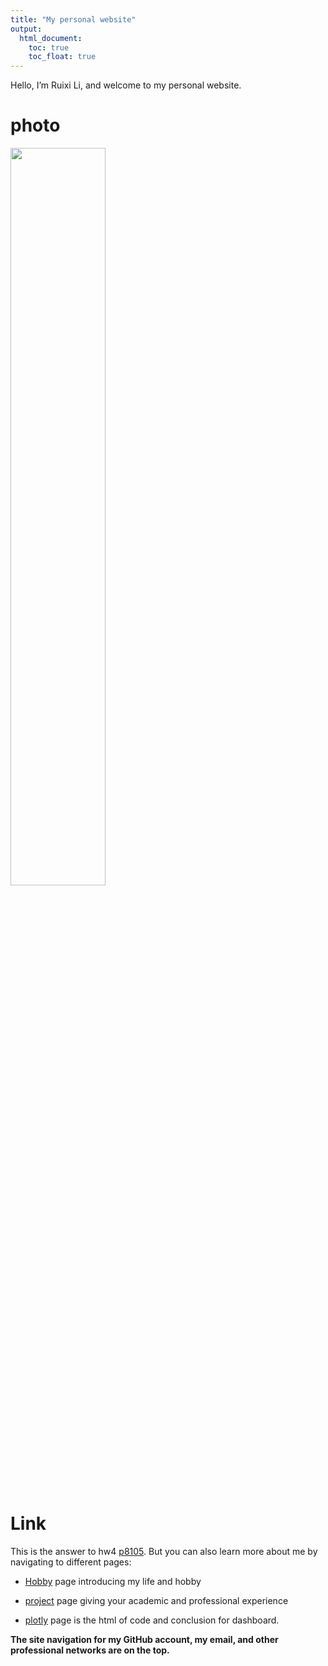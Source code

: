 ```yaml
---
title: "My personal website"
output: 
  html_document:
    toc: true
    toc_float: true
---
```


          
Hello, I'm Ruixi Li, and welcome to my personal website.

# photo

<img src="C:/Users/rl607/OneDrive/Documents/data_science_I/Catfish0713.github.io/p8105.jpg" style="width:55%">

# Link

This is the answer to hw4 [p8105](https://p8105.com/homework_4.html).
But you can also learn more about me by navigating to different pages:

* [Hobby](about.html) page introducing my life and hobby

* [project](project.html) page giving your academic and professional experience

* [plotly](plotly.html) page is the html of code and conclusion for dashboard.

**The site navigation for my GitHub account, my email, and other professional networks are on the top.**
